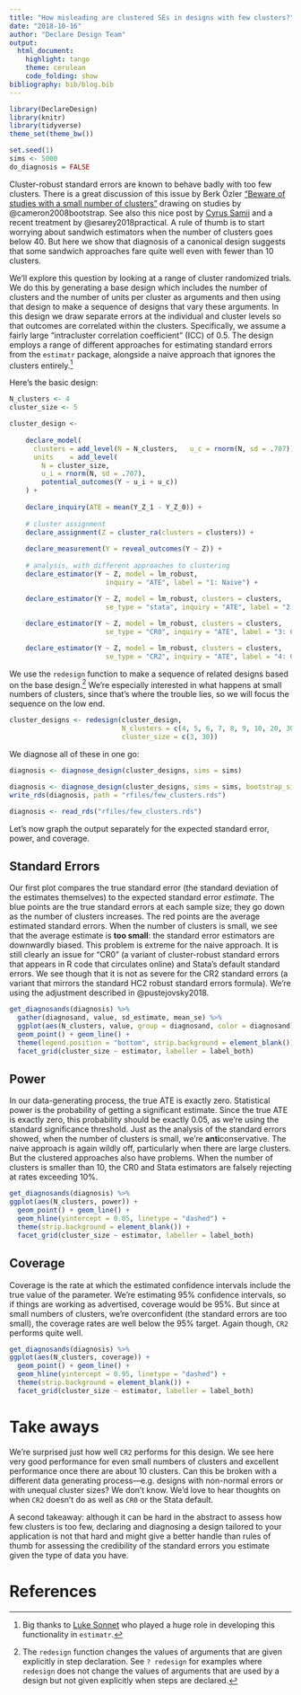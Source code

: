 ```yaml
---
title: "How misleading are clustered SEs in designs with few clusters?"
date: "2018-10-16"
author: "Declare Design Team"
output:
  html_document:
    highlight: tango
    theme: cerulean
    code_folding: show
bibliography: bib/blog.bib  
---
```


```r
library(DeclareDesign)
library(knitr)
library(tidyverse)
theme_set(theme_bw())

set.seed(1)
sims <- 5000
do_diagnosis = FALSE
```

Cluster-robust standard errors are known to behave badly with too few clusters. There is a great discussion of this issue by Berk &Ouml;zler ["Beware of studies with a small number of clusters"](https://blogs.worldbank.org/impactevaluations/beware-of-studies-with-a-small-number-of-clusters)  drawing on studies by @cameron2008bootstrap. See also this nice post by [Cyrus Samii](http://cyrussamii.com/?p=1246) and a recent treatment by @esarey2018practical. A rule of thumb is to start worrying about sandwich estimators when the number of clusters goes below 40. But here we show that diagnosis of a canonical design suggests that some sandwich approaches fare quite well even with fewer than 10 clusters.

We'll explore this question by looking at a range of cluster randomized trials. We do this by generating a base design which includes the number of clusters and the number of units per cluster as arguments and then using that design to make a sequence of designs that vary these arguments.  In this design we draw separate errors at the individual and cluster levels so that outcomes are correlated within the clusters. Specifically, we assume a fairly large  "intracluster correlation coefficient" (ICC) of 0.5. The design employs a range of different approaches for estimating standard errors from the `estimatr` package, alongside a naive approach that ignores the clusters entirely.^[Big thanks to [Luke Sonnet](http://lukesonnet.com/) who played a huge role in developing this functionality in `estimatr`.]

Here's the basic design:

```r
N_clusters <- 4
cluster_size <- 5

cluster_design <- 
  
    declare_model(
      clusters = add_level(N = N_clusters,   u_c = rnorm(N, sd = .707)),
      units    = add_level(
        N = cluster_size, 
        u_i = rnorm(N, sd = .707),
        potential_outcomes(Y ~ u_i + u_c))
    ) +
      
    declare_inquiry(ATE = mean(Y_Z_1 - Y_Z_0)) +
      
    # cluster assignment
    declare_assignment(Z = cluster_ra(clusters = clusters)) +
      
    declare_measurement(Y = reveal_outcomes(Y ~ Z)) +
      
    # analysis, with different approaches to clustering
    declare_estimator(Y ~ Z, model = lm_robust,  
                        inquiry = "ATE", label = "1: Naive") + 

    declare_estimator(Y ~ Z, model = lm_robust, clusters = clusters, 
                        se_type = "stata", inquiry = "ATE", label = "2: stata") +
      
    declare_estimator(Y ~ Z, model = lm_robust, clusters = clusters, 
                        se_type = "CR0", inquiry = "ATE", label = "3: CR0") +

    declare_estimator(Y ~ Z, model = lm_robust, clusters = clusters, 
                        se_type = "CR2", inquiry = "ATE", label = "4: CR2")

```

We use the `redesign` function to make a sequence of related designs based on the base design.^[The `redesign` function changes the values of arguments that are given explicitly in step declaration.  See `? redesign` for examples where `redesign` does not change the values of arguments that are used by a design but not given explicitly when steps are declared.] We're especially interested in what happens at small numbers of clusters, since that's where the trouble lies, so we will focus the sequence on the low end.

```r
cluster_designs <- redesign(cluster_design,
                            N_clusters = c(4, 5, 6, 7, 8, 9, 10, 20, 30), 
                            cluster_size = c(3, 30))
```

We diagnose all of these in one go:

```r
diagnosis <- diagnose_design(cluster_designs, sims = sims)
```

```r
diagnosis <- diagnose_design(cluster_designs, sims = sims, bootstrap_sims = FALSE)
write_rds(diagnosis, path = "rfiles/few_clusters.rds")
```


```r
diagnosis <- read_rds("rfiles/few_clusters.rds") 
```

Let's now graph the output separately for the expected standard error, power, and coverage.
 
## Standard Errors

Our first plot compares the true standard error (the standard deviation of the estimates themselves) to the expected standard error *estimate*. The blue points are the true standard errors at each sample size; they go down as the number of clusters increases. The red points are the average estimated standard errors. When the number of clusters is small, we see that the average estimate is **too small**: the standard error estimators are downwardly biased. This problem is extreme for the naive approach. It is still clearly an issue for "CR0" (a variant of cluster-robust standard errors that appears in R code that circulates online) and Stata's default standard errors. We see though that it is not as severe for the CR2 standard errors (a variant that mirrors the standard HC2 robust standard errors formula). We're using the adjustment described in @pustejovsky2018.

```r
get_diagnosands(diagnosis) %>%
  gather(diagnosand, value, sd_estimate, mean_se) %>%
  ggplot(aes(N_clusters, value, group = diagnosand, color = diagnosand)) +
  geom_point() + geom_line() +
  theme(legend.position = "bottom", strip.background = element_blank()) +
  facet_grid(cluster_size ~ estimator, labeller = label_both)
```

## Power 

In our data-generating process, the true ATE is exactly zero. Statistical power is the probability of getting a significant estimate. Since the true ATE is exactly zero, this probability should be exactly 0.05, as we're using the standard significance threshold. Just as the analysis of the standard errors showed, when the number of clusters is small, we're **anti**conservative. The naive approach is again wildly off, particularly when there are large clusters. But the clustered approaches also have problems. When the number of clusters is smaller than 10, the CR0 and Stata estimators are falsely rejecting at rates exceeding 10%.

```r
get_diagnosands(diagnosis) %>%
ggplot(aes(N_clusters, power)) +
  geom_point() + geom_line() +
  geom_hline(yintercept = 0.05, linetype = "dashed") +
  theme(strip.background = element_blank()) +
  facet_grid(cluster_size ~ estimator, labeller = label_both)
```

## Coverage

Coverage is the rate at which the estimated confidence intervals include the true value of the parameter. We're estimating 95% confidence intervals, so if things are working as advertised, coverage would be 95%. But since at small numbers of clusters, we're overconfident (the standard errors are too small), the coverage rates are well below the 95% target. Again though, `CR2` performs quite well.

```r
get_diagnosands(diagnosis) %>%
ggplot(aes(N_clusters, coverage)) +
  geom_point() + geom_line() +
  geom_hline(yintercept = 0.95, linetype = "dashed") +
  theme(strip.background = element_blank()) +
  facet_grid(cluster_size ~ estimator, labeller = label_both)
```

# Take aways

We're surprised just how well `CR2` performs for this design. We see here very good performance for even small numbers of clusters and excellent performance once there are about 10 clusters. Can this be broken with a different data generating process---e.g. designs with non-normal errors or with unequal cluster sizes? We don't know. We'd love to hear thoughts on when `CR2` doesn't do as well as `CR0` or the Stata default.

A second takeaway: although it can be hard in the abstract to assess how few clusters is too few, declaring and diagnosing a design tailored to your application is not that hard and might give a better handle than rules of thumb for assessing the credibility of the standard errors you estimate given the type of data you have.  

# References

